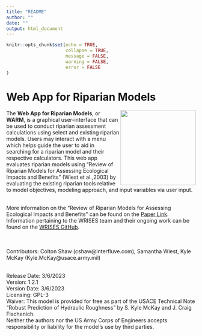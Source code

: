 ```yaml
---
title: "README"
author: ""
date: ""
output: html_document
---
```


```r
knitr::opts_chunk$set(echo = TRUE,
                      collapse = TRUE,
                      message = FALSE,
                      warning = FALSE,
                      error = FALSE
)
```


# Web App for Riparian Models

<img src="SmallStream2WestPoint.jpg" align="right" width=200/>

The **Web App for Riparian Models**, or **WARM**, is a graphical user-interface that can be used to conduct riparian assessment calculations using select and existing riparian models. Users may interact with a menu which helps guide the user to aid in searching for a riparian model and their respective calculators. This web app evaluates riparian models using "Review of Riparian Models for Assessing Ecological Impacts and Benefits" (Wiest et al.,2003) by evaluating the existing riparian tools relative to model objectives, modeling approach, and input variables via user input. 

<br />
More information on the "Review of Riparian Models for Assessing Ecological Impacts and Benefits" can be found on the [Paper Link](RiparianModelReviewSubmitted.docx). Information pertaining to the WRISES team and their ongoing work can be found on the [WRISES GitHub](https://github.com/USACE-WRISES/WARM).

<br /><br />
Contributors: Colton Shaw (cshaw@interfluve.com), Samantha Wiest, Kyle McKay (Kyle.McKay@usace.army.mil)

<br />
Release Date: 3/6/2023
<br />
Version: 1.2.1
<br />
Version Date: 3/6/2023 
<br />
Licensing: GPL-3
<br />
Waiver: This model is provided for free as part of the USACE Technical Note "Robust Prediction of Hydraulic Roughness" by S. Kyle McKay and J. Craig Fischenich.
<br />
Neither the authors nor the US Army Corps of Engineers accepts responsibility or liability for the model's use by third parties.

